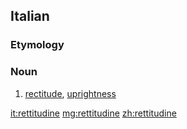 ==Italian==

===Etymology===
{{suffix|retto|itudine|lang=it}}

===Noun===
{{it-noun|f}}

# [[rectitude]], [[uprightness]]

[[it:rettitudine]]
[[mg:rettitudine]]
[[zh:rettitudine]]
